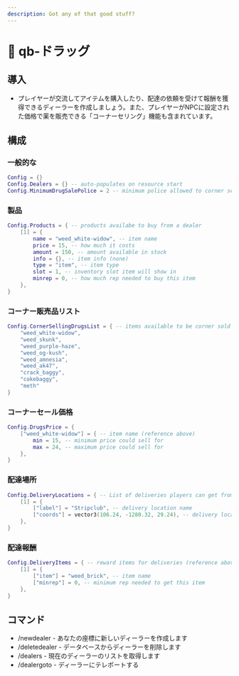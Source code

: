 ```yaml
---
description: Got any of that good stuff?
---
```


# 💊 qb-ドラッグ

## 導入

* プレイヤーが交流してアイテムを購入したり、配達の依頼を受けて報酬を獲得できるディーラーを作成しましょう。また、プレイヤーがNPCに設定された価格で薬を販売できる「コーナーセリング」機能も含まれています。

## 構成

### 一般的な

```lua
Config = {}
Config.Dealers = {} -- auto-populates on resource start
Config.MinimumDrugSalePolice = 2 -- minimum police allowed to corner sell
```

### 製品

```lua
Config.Products = { -- products availabe to buy from a dealer
    [1] = {
        name = "weed_white-widow", -- item name
        price = 15, -- how much it costs
        amount = 150, -- amount available in stock
        info = {}, -- item info (none)
        type = "item", -- item type
        slot = 1, -- inventory slot item will show in
        minrep = 0, -- how much rep needed to buy this item
    },
}
```

### コーナー販売品リスト

```lua
Config.CornerSellingDrugsList = { -- items available to be corner sold
    "weed_white-widow",
    "weed_skunk",
    "weed_purple-haze",
    "weed_og-kush",
    "weed_amnesia",
    "weed_ak47",
    "crack_baggy",
    "cokebaggy",
    "meth"
}
```

### コーナーセール価格

```lua
Config.DrugsPrice = {
    ["weed_white-widow"] = { -- item name (reference above)
        min = 15, -- minimum price could sell for
        max = 24, -- maximum price could sell for
    },
}
```

### 配達場所

```lua
Config.DeliveryLocations = { -- List of deliveries players can get from dealers
    [1] = {
        ["label"] = "Stripclub", -- delivery location name
        ["coords"] = vector3(106.24, -1280.32, 29.24), -- delivery location coords
    },
}
```

### 配達報酬

```lua
Config.DeliveryItems = { -- reward items for deliveries (reference above)
    [1] = {
        ["item"] = "weed_brick", -- item name
        ["minrep"] = 0, -- minimum rep needed to get this item
    },
}
```

## コマンド

* /newdealer - あなたの座標に新しいディーラーを作成します
* /deletedealer - データベースからディーラーを削除します
* /dealers - 現在のディーラーのリストを取得します
* /dealergoto - ディーラーにテレポートする
